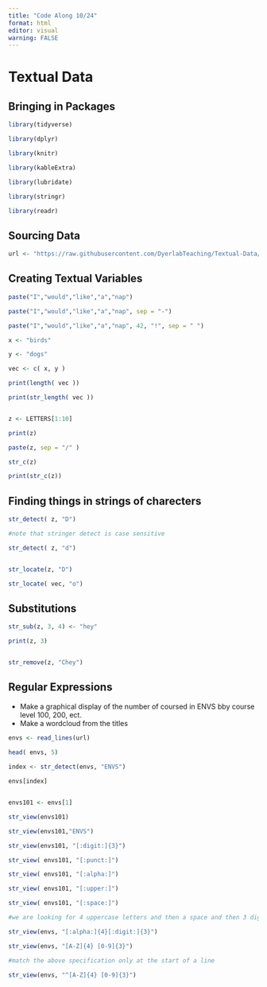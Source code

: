 ```yaml
---
title: "Code Along 10/24"
format: html
editor: visual
warning: FALSE
---
```


# Textual Data 

## Bringing in Packages

```r
library(tidyverse)

library(dplyr)

library(knitr)

library(kableExtra)

library(lubridate)

library(stringr)

library(readr)
```

## Sourcing Data 

```r

url <- "https://raw.githubusercontent.com/DyerlabTeaching/Textual-Data/refs/heads/main/data/ENVSclasses.txt?token=GHSAT0AAAAAACWO27UIA46V72P7DBZEP5EKZYZFFXQ"

```

## Creating Textual Variables

```r

paste("I","would","like","a","nap")

paste("I","would","like","a","nap", sep = "-")

paste("I","would","like","a","nap", 42, "!", sep = " ")

x <- "birds"

y <- "dogs"

vec <- c( x, y )

print(length( vec ))

print(str_length( vec ))


z <- LETTERS[1:10]

print(z)

paste(z, sep = "/" )

str_c(z)

print(str_c(z))

```


## Finding things in strings of charecters

```r

str_detect( z, "D")

#note that stringer detect is case sensitive

str_detect( z, "d")


str_locate(z, "D")

str_locate( vec, "o")


```
## Substitutions

```r

str_sub(z, 3, 4) <- "hey"

print(z, 3)


str_remove(z, "Chey")


```
## Regular Expressions

  - Make a graphical display of the number of coursed in ENVS bby course level 100, 200, ect.
  - Make a wordcloud from the titles
```r

envs <- read_lines(url)

head( envs, 5)
 
index <- str_detect(envs, "ENVS")

envs[index]


envs101 <- envs[1]

str_view(envs101)

str_view(envs101,"ENVS")

str_view(envs101, "[:digit:]{3}")

str_view( envs101, "[:punct:]")

str_view( envs101, "[:alpha:]")

str_view( envs101, "[:upper:]")

str_view( envs101, "[:space:]")

#we are looking for 4 uppercase letters and then a space and then 3 digits

str_view(envs, "[:alpha:]{4}[:digit:]{3}")

str_view(envs, "[A-Z]{4} [0-9]{3}")

#match the above specification only at the start of a line

str_view(envs, "^[A-Z]{4} [0-9]{3}")


```
